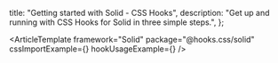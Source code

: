   title: "Getting started with Solid - CSS Hooks",
  description:
    "Get up and running with CSS Hooks for Solid in three simple steps.",
};


<ArticleTemplate
  framework="Solid"
  package="@hooks.css/solid"
  cssImportExample={<CSSImportExample />}
  hookUsageExample={<HookUsageExample />}
/>
